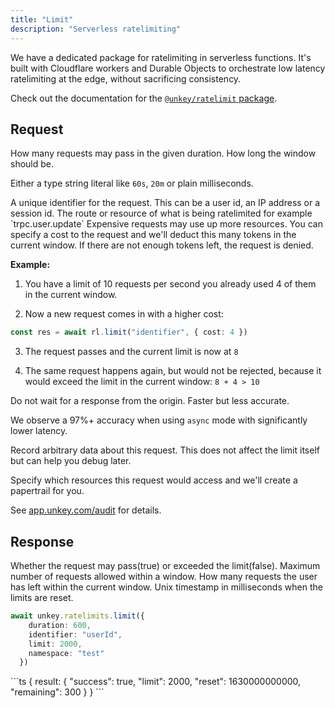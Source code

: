 ```yaml
---
title: "Limit"
description: "Serverless ratelimiting"
---
```


<Note>
We have a dedicated package for ratelimiting in serverless functions. It's built with Cloudflare workers and Durable Objects to orchestrate low latency ratelimiting at the edge, without sacrificing consistency.

Check out the documentation for the [`@unkey/ratelimit` package](/libraries/ts/ratelimit).
</Note>
## Request

<ParamField body="limit" type="number" required>
How many requests may pass in the given duration.
</ParamField>
<ParamField body="duration" type="Duration | number" required placeholder="60s">
How long the window should be.

Either a type string literal like `60s`, `20m` or plain milliseconds.
</ParamField>

<ParamField body="identifier" type="string" required>
  A unique identifier for the request. This can be a user id, an IP address or a session id.
</ParamField>
<ParamField body="namespace" type="string">
  The route or resource of what is being ratelimited for example `trpc.user.update`
</ParamField>
<ParamField body="cost" type="number" default={1}>
Expensive requests may use up more resources. You can specify a cost to the request and
 we'll deduct this many tokens in the current window. If there are not enough tokens left,
 the request is denied.

**Example:**

 1. You have a limit of 10 requests per second you already used 4 of them in the current
 window.

 2. Now a new request comes in with a higher cost:
 ```ts
 const res = await rl.limit("identifier", { cost: 4 })
 ```

 3. The request passes and the current limit is now at `8`

 4. The same request happens again, but would not be rejected, because it would exceed the
 limit in the current window: `8 + 4 > 10`



</ParamField>
<ParamField body="async" type="boolean" default={false}>
Do not wait for a response from the origin. Faster but less accurate.

We observe a 97%+ accuracy when using `async` mode with significantly lower latency.
</ParamField>

<ParamField body="meta" type=" Record<string, string | number | boolean | null>;">
Record arbitrary data about this request. This does not affect the limit itself but can help you debug later.
</ParamField>

<ParamField body="resources" type="Array<{
    type: string;
    id: string;
    name?: string;
    meta?: Record<string, string | number | boolean | null>;
  }>">
Specify which resources this request would access and we'll create a papertrail for you.

See [app.unkey.com/audit](https://app.unkey.com/audit) for details.
</ParamField>
## Response

<ResponseField name="result">
<Expandable title="properties" defaultOpen>

<ResponseField name="success" type="boolean" required>
Whether the request may pass(true) or exceeded the limit(false).
</ResponseField>
<ResponseField name="limit" type="integer" required>
Maximum number of requests allowed within a window.
</ResponseField>
<ResponseField name="remaining" type="integer" required>
How many requests the user has left within the current window.
</ResponseField>
<ResponseField name="reset" type="number" required>
Unix timestamp in milliseconds when the limits are reset.
</ResponseField>
</Expandable>
</ResponseField>

<RequestExample>

```ts
await unkey.ratelimits.limit({
    duration: 600,
    identifier: "userId",
    limit: 2000,
    namespace: "test"
  })
```

</RequestExample>

<ResponseExample>
```ts
{
  result: {
    "success": true,
    "limit": 2000,
    "reset": 1630000000000,
    "remaining": 300
  }
}
```

</ResponseExample>
